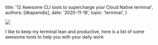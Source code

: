 
  title: '12 Awesome CLI tools to supercharge your Cloud Native terminal',
  authors: [dkapanidis],
  date: '2020-11-18',
  topic: 'terminal',
}

<img src={Banner}/>

I like to keep my terminal lean and productive, here is a list of some awesome tools to help you with your daily work
